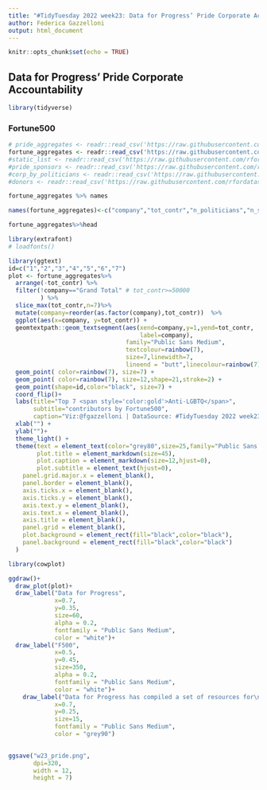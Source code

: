 ```yaml
---
title: "#TidyTuesday 2022 week23: Data for Progress’ Pride Corporate Accountability Project"
author: Federica Gazzelloni
output: html_document
---
```


```r
knitr::opts_chunk$set(echo = TRUE)
```

## Data for Progress’ Pride Corporate Accountability

```r
library(tidyverse)
```


### Fortune500 

```r
# pride_aggregates <- readr::read_csv('https://raw.githubusercontent.com/rfordatascience/tidytuesday/master/data/2022/2022-06-07/pride_aggregates.csv')
fortune_aggregates <- readr::read_csv('https://raw.githubusercontent.com/rfordatascience/tidytuesday/master/data/2022/2022-06-07/fortune_aggregates.csv')
#static_list <- readr::read_csv('https://raw.githubusercontent.com/rfordatascience/tidytuesday/master/data/2022/2022-06-07/static_list.csv')
#pride_sponsors <- readr::read_csv('https://raw.githubusercontent.com/rfordatascience/tidytuesday/master/data/2022/2022-06-07/pride_sponsors.csv')
#corp_by_politicians <- readr::read_csv('https://raw.githubusercontent.com/rfordatascience/tidytuesday/master/data/2022/2022-06-07/corp_by_politicians.csv')
#donors <- readr::read_csv('https://raw.githubusercontent.com/rfordatascience/tidytuesday/master/data/2022/2022-06-07/donors.csv')

```

```r
fortune_aggregates %>% names
```
```r
names(fortune_aggregates)<-c("company","tot_contr","n_politicians","n_states")
```


```r
fortune_aggregates%>%head
```


```r
library(extrafont)
# loadfonts()
```


```r
library(ggtext)
id=c("1","2","3","4","5","6","7")
plot <- fortune_aggregates%>%
  arrange(-tot_contr) %>%
  filter(!company=="Grand Total" # tot_contr>=50000
         ) %>%
  slice_max(tot_contr,n=7)%>%
  mutate(company=reorder(as.factor(company),tot_contr))  %>%
  ggplot(aes(x=company, y=tot_contr)) +
  geomtextpath::geom_textsegment(aes(xend=company,y=1,yend=tot_contr,
                                     label=company),
                                 family="Public Sans Medium",
                                 textcolour=rainbow(7),
                                 size=7,linewidth=7,
                                 lineend = "butt",linecolour=rainbow(7)) +
  geom_point( color=rainbow(7), size=7) +
  geom_point( color=rainbow(7), size=12,shape=21,stroke=2) +
  geom_point(shape=id,color="black", size=7) +
  coord_flip()+
  labs(title="Top 7 <span style='color:gold'>Anti-LGBTQ</span>",
       subtitle="contributors by Fortune500",
       caption="Viz:@fgazzelloni | DataSource: #TidyTuesday 2022 week23 -<span style='color:#4b2d8f'>Data for Progress’ Pride Corporate Accountability</span>")+
  xlab("") +
  ylab("")+
  theme_light() +
  theme(text = element_text(color="grey80",size=25,family="Public Sans Medium"),
        plot.title = element_markdown(size=45),
        plot.caption = element_markdown(size=12,hjust=0),
        plot.subtitle = element_text(hjust=0),
    panel.grid.major.x = element_blank(),
    panel.border = element_blank(),
    axis.ticks.x = element_blank(),
    axis.ticks.y = element_blank(),
    axis.text.y = element_blank(),
    axis.text.x = element_blank(),
    axis.title = element_blank(),
    panel.grid = element_blank(),
    plot.background = element_rect(fill="black",color="black"),
    panel.background = element_rect(fill="black",color="black")
  ) 
```




```r
library(cowplot)

ggdraw()+
  draw_plot(plot)+
  draw_label("Data for Progress",
             x=0.7,
             y=0.35,
             size=60,
             alpha = 0.2,
             fontfamily = "Public Sans Medium",
             color = "white")+
  draw_label("F500",
             x=0.5,
             y=0.45,
             size=350,
             alpha = 0.2,
             fontfamily = "Public Sans Medium",
             color = "white")+
    draw_label("Data for Progress has compiled a set of resources for\nactivists, employees, community leaders, and lawmakers\nto push back on these policies and the prejudice powering them.",
             x=0.7,
             y=0.25,
             size=15,
             fontfamily = "Public Sans Medium",
             color = "grey90")
  

ggsave("w23_pride.png",
       dpi=320,
       width = 12,
       height = 7)
```





